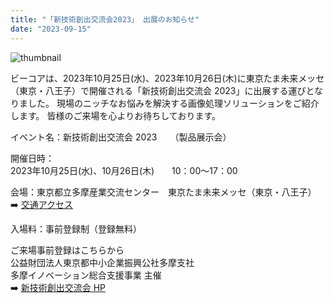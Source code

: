 ```yaml
---
title: "「新技術創出交流会2023」 出展のお知らせ"
date: "2023-09-15"
---
```

![thumbnail](../images/News/2023/shingijutu.png)

ビーコアは、2023年10月25日(水)、2023年10月26日(木)に東京たま未来メッセ（東京・八王子）で開催される「新技術創出交流会 2023」に出展する運びとなりました。
現場のニッチなお悩みを解決する画像処理ソリューションをご紹介します。 
皆様のご来場を心よりお待ちしております。

イベント名：新技術創出交流会 2023　　（製品展示会）<br />

開催日時：<br />
2023年10月25日(水)、10月26日(木)　　10：00～17：00<br />

会場：東京都立多摩産業交流センター　東京たま未来メッセ（東京・八王子）
➡️ [交通アクセス](https://www.tamaskc.metro.tokyo.lg.jp/access/)

入場料：事前登録制（登録無料）<br />

ご来場事前登録はこちらから <br />
公益財団法人東京都中小企業振興公社多摩支社<br />
多摩イノベーション総合支援事業 主催<br />
➡️ [新技術創出交流会 HP](https://tama-innovation.jp/event/)<br />
